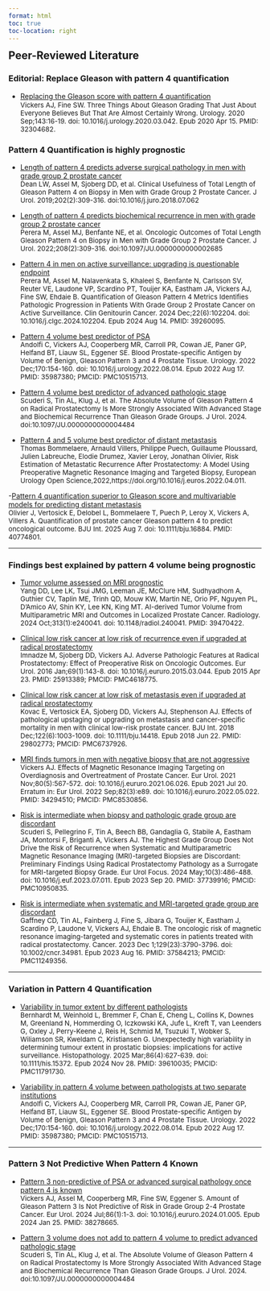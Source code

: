 ```yaml
---
format: html
toc: true
toc-location: right
---
```



<div class="left" style="font-size:1.5em"><strong>Peer-Reviewed Literature</strong></div>


### Editorial: Replace Gleason with pattern 4 quantification

- [Replacing the Gleason score with pattern 4 quantification](https://pubmed.ncbi.nlm.nih.gov/32304682/){target="_blank"}
  <br><span style="font-size:0.95em;">Vickers AJ, Fine SW. Three Things About Gleason Grading That Just About Everyone Believes But That Are Almost Certainly Wrong. Urology. 2020 Sep;143:16-19. doi: 10.1016/j.urology.2020.03.042. Epub 2020 Apr 15. PMID: 32304682.</span>

### Pattern 4 Quantification is highly prognostic

- [Length of pattern 4 predicts adverse surgical pathology in men with grade group 2 prostate cancer](https://pubmed.ncbi.nlm.nih.gov/30076908/){target="_blank"}
  <br><span style="font-size:0.95em;">Dean LW, Assel M, Sjoberg DD, et al. Clinical Usefulness of Total Length of Gleason Pattern 4 on Biopsy in Men with Grade Group 2 Prostate Cancer. J Urol. 2019;202(2):309-316. doi:10.1016/j.juro.2018.07.062</span>

- [Length of pattern 4 predicts biochemical recurrence in men with grade group 2 prostate cancer](https://pubmed.ncbi.nlm.nih.gov/35363038/){target="_blank"}
  <br><span style="font-size:0.95em;">Perera M, Assel MJ, Benfante NE, et al. Oncologic Outcomes of Total Length Gleason Pattern 4 on Biopsy in Men with Grade Group 2 Prostate Cancer. J Urol. 2022;208(2):309-316. doi:10.1097/JU.0000000000002685</span>

- [Pattern 4 in men on active surveillance: upgrading is questionable endpoint](https://pubmed.ncbi.nlm.nih.gov/39260095/){target="_blank"}
  <br><span style="font-size:0.95em;">Perera M, Assel M, Nalavenkata S, Khaleel S, Benfante N, Carlsson SV, Reuter VE, Laudone VP, Scardino PT, Touijer KA, Eastham JA, Vickers AJ, Fine SW, Ehdaie B. Quantification of Gleason Pattern 4 Metrics Identifies Pathologic Progression in Patients With Grade Group 2 Prostate Cancer on Active Surveillance. Clin Genitourin Cancer. 2024 Dec;22(6):102204. doi: 10.1016/j.clgc.2024.102204. Epub 2024 Aug 14. PMID: 39260095.</span>

- [Pattern 4 volume best predictor of PSA](https://pubmed.ncbi.nlm.nih.gov/35987380/){target="_blank"}
  <br><span style="font-size:0.95em;">Andolfi C, Vickers AJ, Cooperberg MR, Carroll PR, Cowan JE, Paner GP, Helfand BT, Liauw SL, Eggener SE. Blood Prostate-specific Antigen by Volume of Benign, Gleason Pattern 3 and 4 Prostate Tissue. Urology. 2022 Dec;170:154-160. doi: 10.1016/j.urology.2022.08.014. Epub 2022 Aug 17. PMID: 35987380; PMCID: PMC10515713.</span>

- [Pattern 4 volume best predictor of advanced pathologic stage](https://pubmed.ncbi.nlm.nih.gov/39977387/){target="_blank"}
  <br><span style="font-size:0.95em;">Scuderi S, Tin AL, Klug J, et al. The Absolute Volume of Gleason Pattern 4 on Radical Prostatectomy Is More Strongly Associated With Advanced Stage and Biochemical Recurrence Than Gleason Grade Groups. J Urol. 2024. doi:10.1097/JU.0000000000004484</span>
  
- [Pattern 4 and 5 volume best predictor of distant metastasis](https://pubmed.ncbi.nlm.nih.gov/32171650/){target="_blank"}
  <br><span style="font-size:0.95em;">Thomas Bommelaere, Arnauld Villers, Philippe Puech, Guillaume Ploussard, Julien Labreuche, Elodie Drumez, Xavier Leroy, Jonathan Olivier, Risk Estimation of Metastatic Recurrence After Prostatectomy: A Model Using Preoperative Magnetic Resonance Imaging and Targeted Biopsy, European Urology Open Science,2022,https://doi.org/10.1016/j.euros.2022.04.011.</span>


-[Pattern 4 quantification superior to Gleason score and multivariable models for predicting distant metastasis](https://pubmed.ncbi.nlm.nih.gov/40774801){target="_blank"}<br><span style="font-size:0.95em;">Olivier J, Vertosick E, Delobel L, Bommelaere T, Puech P, Leroy X, Vickers A, Villers A. Quantification of prostate cancer Gleason pattern 4 to predict oncological outcome. BJU Int. 2025 Aug 7. doi: 10.1111/bju.16884. PMID: 40774801.</span>

---

### Findings best explained by pattern 4 volume being prognostic

- [Tumor volume assessed on MRI prognostic](https://pubmed.ncbi.nlm.nih.gov/39470422/){target="_blank"}
  <br><span style="font-size:0.95em;">Yang DD, Lee LK, Tsui JMG, Leeman JE, McClure HM, Sudhyadhom A, Guthier CV, Taplin ME, Trinh QD, Mouw KW, Martin NE, Orio PF, Nguyen PL, D'Amico AV, Shin KY, Lee KN, King MT. AI-derived Tumor Volume from Multiparametric MRI and Outcomes in Localized Prostate Cancer. Radiology. 2024 Oct;313(1):e240041. doi: 10.1148/radiol.240041. PMID: 39470422.</span>


- [Clinical low risk cancer at low risk of recurrence even if upgraded at radical prostatectomy](https://pubmed.ncbi.nlm.nih.gov/25913389/){target="_blank"}<br><span style="font-size:0.95em;">Imnadze M, Sjoberg DD, Vickers AJ. Adverse Pathologic Features at Radical Prostatectomy: Effect of Preoperative Risk on Oncologic Outcomes. Eur Urol. 2016 Jan;69(1):143-8. doi: 10.1016/j.eururo.2015.03.044. Epub 2015 Apr 23. PMID: 25913389; PMCID: PMC4618775.</span>

- [Clinical low risk cancer at low risk of metastasis even if upgraded at radical prostatectomy](https://pubmed.ncbi.nlm.nih.gov/29802773/){target="_blank"}<br><span style="font-size:0.95em;">Kovac E, Vertosick EA, Sjoberg DD, Vickers AJ, Stephenson AJ. Effects of pathological upstaging or upgrading on metastasis and cancer-specific mortality in men with clinical low-risk prostate cancer. BJU Int. 2018 Dec;122(6):1003-1009. doi: 10.1111/bju.14418. Epub 2018 Jun 22. PMID: 29802773; PMCID: PMC6737926. </span>

- [MRI finds tumors in men with negative biopsy that are not aggressive](https://pubmed.ncbi.nlm.nih.gov/34294510/){target="_blank"}
  <br><span style="font-size:0.95em;">Vickers AJ. Effects of Magnetic Resonance Imaging Targeting on Overdiagnosis and Overtreatment of Prostate Cancer. Eur Urol. 2021 Nov;80(5):567-572. doi: 10.1016/j.eururo.2021.06.026. Epub 2021 Jul 20. Erratum in: Eur Urol. 2022 Sep;82(3):e89. doi: 10.1016/j.eururo.2022.05.022. PMID: 34294510; PMCID: PMC8530856.</span>

- [Risk is intermediate when biopsy and pathologic grade group are discordant](https://pubmed.ncbi.nlm.nih.gov/37739916/){target="_blank"}
  <br><span style="font-size:0.95em;">Scuderi S, Pellegrino F, Tin A, Beech BB, Gandaglia G, Stabile A, Eastham JA, Montorsi F, Briganti A, Vickers AJ. The Highest Grade Group Does Not Drive the Risk of Recurrence when Systematic and Multiparametric Magnetic Resonance Imaging (MRI)-targeted Biopsies are Discordant: Preliminary Findings Using Radical Prostatectomy Pathology as a Surrogate for MRI-targeted Biopsy Grade. Eur Urol Focus. 2024 May;10(3):486-488. doi: 10.1016/j.euf.2023.07.011. Epub 2023 Sep 20. PMID: 37739916; PMCID: PMC10950835.</span>

- [Risk is intermediate when systematic and MRI-targeted grade group are discordant](https://pubmed.ncbi.nlm.nih.gov/37584213/){target="_blank"}<br><span style="font-size:0.95em;">Gaffney CD, Tin AL, Fainberg J, Fine S, Jibara G, Touijer K, Eastham J, Scardino P, Laudone V, Vickers AJ, Ehdaie B. The oncologic risk of magnetic resonance imaging-targeted and systematic cores in patients treated with radical prostatectomy. Cancer. 2023 Dec 1;129(23):3790-3796. doi: 10.1002/cncr.34981. Epub 2023 Aug 16. PMID: 37584213; PMCID: PMC11249356.</span>

---

### Variation in Pattern 4 Quantification

- [Variability in tumor extent by different pathologists](https://pubmed.ncbi.nlm.nih.gov/39610035/){target="_blank"}<br><span style="font-size:0.95em;">Bernhardt M, Weinhold L, Bremmer F, Chan E, Cheng L, Collins K, Downes M, Greenland N, Hommerding O, Iczkowski KA, Jufe L, Kreft T, van Leenders G, Oxley J, Perry-Keene J, Reis H, Schmid M, Tsuzuki T, Wobker S, Wiliamson SR, Kweldam C, Kristiansen G. Unexpectedly high variability in determining tumour extent in prostatic biopsies: implications for active surveillance. Histopathology. 2025 Mar;86(4):627-639. doi: 10.1111/his.15372. Epub 2024 Nov 28. PMID: 39610035; PMCID: PMC11791730.</span>


- [Variability in pattern 4 volume between pathologists at two separate institutions](https://pubmed.ncbi.nlm.nih.gov/35987380/){target="_blank"}<br><span style="font-size:0.95em;">Andolfi C, Vickers AJ, Cooperberg MR, Carroll PR, Cowan JE, Paner GP, Helfand BT, Liauw SL, Eggener SE. Blood Prostate-specific Antigen by Volume of Benign, Gleason Pattern 3 and 4 Prostate Tissue. Urology. 2022 Dec;170:154-160. doi: 10.1016/j.urology.2022.08.014. Epub 2022 Aug 17. PMID: 35987380; PMCID: PMC10515713.</span>

---

### Pattern 3 Not Predictive When Pattern 4 Known


- [Pattern 3 non-predictive of PSA or advanced surgical pathology once pattern 4 is known](https://pubmed.ncbi.nlm.nih.gov/38278665/){target="_blank"}<br><span style="font-size:0.95em;">Vickers AJ, Assel M, Cooperberg MR, Fine SW, Eggener S. Amount of Gleason Pattern 3 Is Not Predictive of Risk in Grade Group 2-4 Prostate Cancer. Eur Urol. 2024 Jul;86(1):1-3. doi: 10.1016/j.eururo.2024.01.005. Epub 2024 Jan 25. PMID: 38278665.</span>

- [Pattern 3 volume does not add to pattern 4 volume to predict advanced pathologic stage](https://pubmed.ncbi.nlm.nih.gov/39977387/){target="_blank"}<br><span style="font-size:0.95em;">Scuderi S, Tin AL, Klug J, et al. The Absolute Volume of Gleason Pattern 4 on Radical Prostatectomy Is More Strongly Associated With Advanced Stage and Biochemical Recurrence Than Gleason Grade Groups. J Urol. 2024. doi:10.1097/JU.0000000000004484</span>